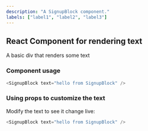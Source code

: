 ```yaml
---
description: "A SignupBlock component."
labels: ["label1", "label2", "label3"]
---
```



## React Component for rendering text

A basic div that renders some text

### Component usage

```js
<SignupBlock text="hello from SignupBlock" />
```

### Using props to customize the text

Modify the text to see it change live:

```js live
<SignupBlock text="hello from SignupBlock" />
```
